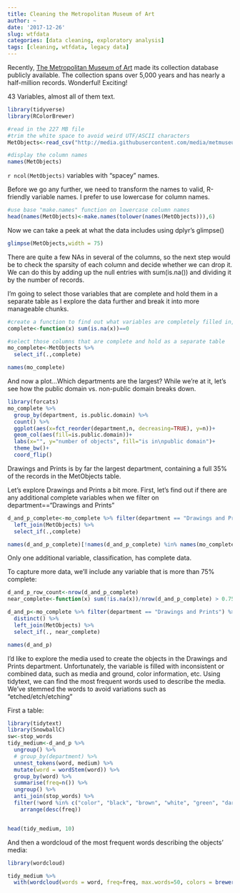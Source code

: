 ---
title: Cleaning the Metropolitan Museum of Art
author: ~
date: '2017-12-26'
slug: wtfdata
categories: [data cleaning, exploratory analysis]
tags: [cleaning, wtfdata, legacy data]
---

Recently, [The Metropolitan Museum of Art](http://metmuseum.org)
 made its collection database publicly available. The collection spans over 5,000 years and has nearly a half-million records. Wonderful!  Exciting!
 
43 Variables, almost all of them text.
 
```{r warning=FALSE, message=FALSE}
library(tidyverse)
library(RColorBrewer)

#read in the 227 MB file
#trim the white space to avoid weird UTF/ASCII characters
MetObjects<-read_csv("http://media.githubusercontent.com/media/metmuseum/openaccess/master/MetObjects.csv", trim_ws = T)

#display the column names
names(MetObjects)

```

`r ncol(MetObjects)` variables with "spacey" names. 

Before we go any further, we need to transform the names to valid, R-friendly variable names. I prefer to use lowercase for column names.

```{r}
#use base "make.names" function on lowercase column names
head(names(MetObjects)<-make.names(tolower(names(MetObjects))),6)
```

Now we can take a peek at what the data includes using dplyr's glimpse()

```{r}
glimpse(MetObjects,width = 75)
```

There are quite a few NAs in several of the columns, so the next step would be to check the sparsity of each column and decide whether we can drop it.  We can do this by adding up the null entries with sum(is.na()) and dividing it by the number of records.

I'm going to select those variables that are complete and hold them in a separate table as I explore the data further and break it into more manageable chunks.  
```{r}
#create a function to find out what variables are completely filled in, suggesting these were required fields during data entry
complete<-function(x) sum(is.na(x))==0

#select those columns that are complete and hold as a separate table
mo_complete<-MetObjects %>% 
  select_if(.,complete)

names(mo_complete)

```



And now a plot...Which departments are the largest? While we're at it, let's see how the public domain vs. non-public domain breaks down.

```{r}
library(forcats)
mo_complete %>%
  group_by(department, is.public.domain) %>% 
  count() %>% 
  ggplot(aes(x=fct_reorder(department,n, decreasing=TRUE), y=n))+
  geom_col(aes(fill=is.public.domain))+
  labs(x="", y="number of objects", fill="is in\npublic domain")+
  theme_bw()+
  coord_flip()
```

Drawings and Prints is by far the largest department, containing a full 35% of the records in the MetObjects table.  

Let's explore Drawings and Prints a bit more.  First, let's find out if there are any additional complete variables when we filter on department=="Drawings and Prints"

```{r warning=FALSE, message=FALSE}
d_and_p_complete<-mo_complete %>% filter(department == "Drawings and Prints") %>% distinct() %>% 
  left_join(MetObjects) %>% 
  select_if(.,complete)

names(d_and_p_complete)[!names(d_and_p_complete) %in% names(mo_complete)]
```

Only one additional variable, classification, has complete data.

To capture more data, we'll include any variable that is more than  75% complete:

```{r}
d_and_p_row_count<-nrow(d_and_p_complete)
near_complete<-function(x) sum(!is.na(x))/nrow(d_and_p_complete) > 0.75

d_and_p<-mo_complete %>% filter(department == "Drawings and Prints") %>% 
  distinct() %>% 
  left_join(MetObjects) %>% 
  select_if(., near_complete)

names(d_and_p)

```

I'd like to explore the media used to create the objects in  the Drawings and Prints department.  Unfortunately, the variable is filled with inconsistent or combined data, such as media and ground, color information, etc.  Using tidytext, we can find the most frequent words used to describe the media. We've stemmed the words to avoid variations such as "etched/etch/etching"

First a table:
```{r warning=FALSE, message=FALSE}
library(tidytext)
library(SnowballC)
sw<-stop_words
tidy_medium<-d_and_p %>% 
  ungroup() %>% 
  # group_by(department) %>% 
  unnest_tokens(word, medium) %>% 
  mutate(word = wordStem(word)) %>% 
  group_by(word) %>% 
  summarise(freq=n()) %>%
  ungroup() %>% 
  anti_join(stop_words) %>% 
  filter(!word %in% c("color", "black", "brown", "white", "green", "dark", "light", "commerci")) %>% 
    arrange(desc(freq))


head(tidy_medium, 10)
```

And then a wordcloud of the most frequent words describing the objects' media:

```{r message=FALSE, warning=FALSE}
library(wordcloud)

tidy_medium %>% 
  with(wordcloud(words = word, freq=freq, max.words=50, colors = brewer.pal(4, "RdBu")))


```

